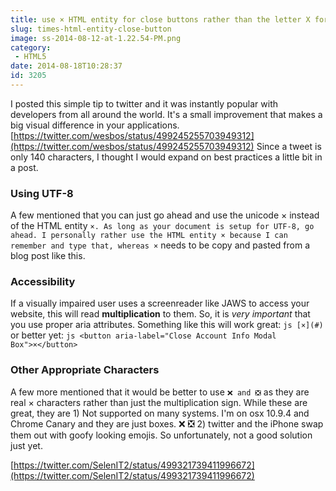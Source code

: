 ```yaml
---
title: use × HTML entity for close buttons rather than the letter X for a perfectly angled ×
slug: times-html-entity-close-button
image: ss-2014-08-12-at-1.22.54-PM.png
category:
 - HTML5
date: 2014-08-18T10:28:37
id: 3205
---
```

I posted this simple tip to twitter and it was instantly popular with developers from all around the world. It's a small improvement that makes a big visual difference in your applications. [https://twitter.com/wesbos/status/499245255703949312](https://twitter.com/wesbos/status/499245255703949312) Since a tweet is only 140 characters, I thought I would expand on best practices a little bit in a post.

### Using UTF-8

A few mentioned that you can just go ahead and use the unicode × instead of the HTML entity 
`×. As long as your document is setup for UTF-8, go ahead. I personally rather use the HTML entity × because I can remember and type that, whereas ×`
needs to be copy and pasted from a blog post like this.

### Accessibility

If a visually impaired user uses a screenreader like JAWS to access your website, this will read **multiplication** to them. So, it is _very important_ that you use proper aria attributes. Something like this will work great:
```js [×](#) ```
or better yet:
```js <button aria-label="Close Account Info Modal Box">×</button> ```

### Other Appropriate Characters

A few more mentioned that it would be better to use `❌ and ❎` as they are real × characters rather than just the multiplication sign. While these are great, they are 1) Not supported on many systems. I'm on osx 10.9.4 and Chrome Canary and they are just boxes. ❌ ❎ 2) twitter and the iPhone swap them out with goofy looking emojis. So unfortunately, not a good solution just yet.

[https://twitter.com/SelenIT2/status/499321739411996672](https://twitter.com/SelenIT2/status/499321739411996672)
